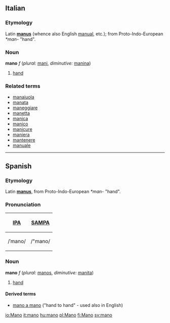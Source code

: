 ==Italian==
===Etymology===
Latin '''[[manus]]''' (whence also English [[manual]], etc.); from Proto-Indo-European ''*man-'' "hand".   

===Noun===
'''mano''' ''f'' (''plural:'' [[mani]], ''diminutive:'' [[manina]])

# [[hand]]

===Related terms===
*[[manaiuola]]
*[[manata]]
*[[maneggiare]]
*[[manetta]]
*[[manica]]
*[[manico]]
*[[manicure]]
*[[maniera]]
*[[mantenere]]
*[[manuale]]
----

==Spanish==
===Etymology===
Latin '''[[manus]]''', from Proto-Indo-European ''*man-'' "hand".

===Pronunciation===
{| border=1 cellpadding=5
! [[w:International Phonetic Alphabet|IPA]] !! [[w:SAMPA|SAMPA]]
|-
| /ˈmano/ || /"mano/
|}

===Noun===
'''mano''' ''f'' (''plural:'' [[manos]], ''diminutive:'' [[manita]])

# [[hand]]

====Derived terms====
*[[mano a mano]] ("hand to hand" - used also in English)

[[io:Mano]]
[[it:mano]]
[[hu:mano]]
[[pl:Mano]]
[[fi:Mano]]
[[sv:mano]]